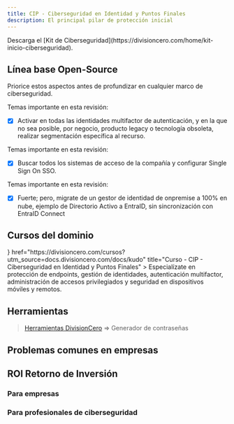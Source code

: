 ```yaml
---
title: CIP - Ciberseguridad en Identidad y Puntos Finales
description: El principal pilar de protección inicial
---
```



<Callout title="Quieres aprender más?">
  Descarga el [Kit de Ciberseguridad](https://divisioncero.com/home/kit-inicio-ciberseguridad).
</Callout>


## Línea base Open-Source

Priorice estos aspectos antes de profundizar en cualquier marco de ciberseguridad.

<Accordions type="single">
  <Accordion title="1. Activar en todas las identidades multifactor de autenticación MFA.">
  
  Temas importante en esta revisión:

  - [X] Activar en todas las identidades multifactor de autenticación, y en la que no sea posible, por negocio, producto legacy o tecnología obsoleta, realizar segmentación específica al recurso.
  
  </Accordion>
</Accordions>

<Accordions type="single">
  <Accordion title="2. Configurar SSO en todas las identidades de colaboradores.">
  
  Temas importante en esta revisión:

  - [X] Buscar todos los sistemas de acceso de la compañía y configurar Single Sign On SSO.
  
  </Accordion>
</Accordions>

<Accordions type="single">
  <Accordion title="3. Gestor de identidad 100% en nube.">
  
  Temas importante en esta revisión:

  - [X] Fuerte; pero, migrate de un gestor de identidad de onpremise a 100% en nube, ejemplo de Directorio Activo a EntraID, sin sincronización con EntraID Connect
  
  </Accordion>
</Accordions>


## Cursos del dominio

<Cards>
  <Card
    icon={<GraduationCap />}
    href="https://divisioncero.com/cursos?utm_source=docs.divisioncero.com/docs/kudo"
    title="Curso - CIP - Ciberseguridad en Identidad y Puntos Finales"
  >
    Especialízate en protección de endpoints, gestión de identidades, autenticación multifactor, administración de accesos privilegiados y seguridad en dispositivos móviles y remotos.
  </Card>
</Cards>


## Herramientas

> [Herramientas DivisionCero](https://divisioncero.com/herramientas?utm_source=docs.divisioncero.com/docs/kudo) => Generador de contraseñas


## Problemas comunes en empresas

<Callout title="Administración de dos gestiones de identidades, una onpremise y otra en nube." type="warning"></Callout>
<Callout title="Replicación efectiva de políticas de ciberseguridad." type="warning"></Callout>
<Callout title="Gestión de accesos en aplicativos de terceros sin integración con el gestor de identidad de la compañía." type="warning"></Callout>


## ROI Retorno de Inversión

### Para empresas

<Callout title="Optimización de presupuesto en la gestión de licencias en múltiples sistemas."></Callout>
<Callout title="Principios de la estrategia Zero Trust. Gestión de accesos dinámicos, para no estar cambiando a medida de roles."></Callout>
<Callout title="Desde el momento de la creación se define los accesos para colaboradores."></Callout>

### Para profesionales de ciberseguridad

<Callout title="Identificar mejoras en la gestión de identidad empresarial." type="success"></Callout>
<Callout title="Implementar efectivamente RBAC, ABAC y PBAC." type="success"></Callout>
<Callout title="Implementación de la estrategia Zero Trust" type="success"></Callout>